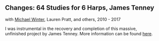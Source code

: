 <Cover
  src="https://www.newworldrecords.org/cdn/shop/products/image_8c276b82-952c-4fc2-972a-1e0baac98fa8_900x.jpg?v=1582089497"
  alt=""
  caption=""
/>

## Changes: 64 Studies for 6 Harps, James Tenney
with [Michael Winter](https://unboundedpress.org/), Lauren Pratt, and others, 2010 - 2017

<Bandcamp album="2020010327" />

I was instrumental in the recovery and completion of this massive, unfinished project by James Tenney. More information can be found [here](https://www.newworldrecords.org/products/james-tenney-changes-64-studies-for-6-harps).
